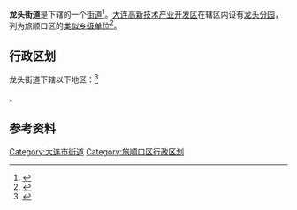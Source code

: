 {{中国乡级行政区|21/02/12/012/000}}

'''龙头街道'''是{{PRC admin/fullname|21/02/12/012/000|3}}下辖的一个[[街道_(行政区划)|街道]]<ref>{{PRC admin/ref sgc|{{PRC admin/parent|21/02/12/012/000}}}}</ref>。[[大连高新技术产业开发区|大连高新技术产业开发区]]在辖区内设有[[龙头分园|龙头分园]]，列为旅顺口区的[[类似乡级单位|类似乡级单位]]<ref>{{Cite web |url=http://www.dl.gov.cn/gov/detail/detail.vm?diid=209B01000090110091309010526 |title=大连高新产业园龙头分园加强基础设施建设 |accessdate=2018-09-18 |author= |date=2009-01-05 |work= |publisher=大连市人民政府网站 |language=Zh-hans |archive-date=2018-09-18 |archive-url=https://web.archive.org/web/20180918054421/http://www.dl.gov.cn/gov/detail/detail.vm?diid=209B01000090110091309010526 |dead-url=no }}</ref>。

== 行政区划 ==

龙头街道下辖以下地区：<ref>{{PRC admin/ref sgc|21/02/12/012/000}}</ref>

{{PRC admin/children|21/02/12/012/000}}。

== 参考资料 ==

{{reflist}}

{{辽宁省大连市旅顺口区行政区划}}
{{辽宁行政区划小作品}}
[[Category:大连市街道|Category:大连市街道]]
[[Category:旅顺口区行政区划|Category:旅顺口区行政区划]]
